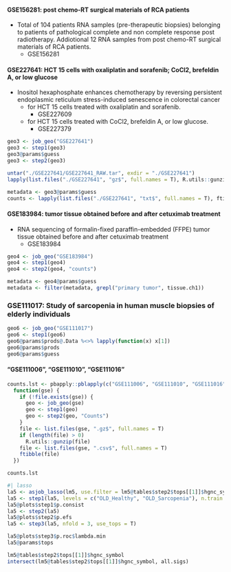 
#### GSE156281: post chemo-RT surgical materials of RCA patients

- Total of 104 patients RNA samples (pre-therapeutic biopsies) belonging to patients of pathological complete and non complete response post radiotherapy. Addiotional 12 RNA samples from post chemo-RT surgical materials of RCA patients.
    - GSE156281



#### GSE227641: HCT 15 cells with oxaliplatin and sorafenib; CoCl2, brefeldin A, or low glucose

-	Inositol hexaphosphate enhances chemotherapy by reversing persistent endoplasmic reticulum stress-induced senescence in colorectal cancer
    - for HCT 15 cells treated with oxaliplatin and sorafenib.
        - GSE227609
    - for HCT 15 cells treated with CoCl2, brefeldin A, or low glucose.
        - GSE227379

```r
geo3 <- job_geo("GSE227641")
geo3 <- step1(geo3)
geo3@params$guess
geo3 <- step2(geo3)

untar("./GSE227641/GSE227641_RAW.tar", exdir = "./GSE227641")
lapply(list.files("./GSE227641", "gz$", full.names = T), R.utils::gunzip)

metadata <- geo3@params$guess
counts <- lapply(list.files("./GSE227641", "txt$", full.names = T), ftibble)
```

#### GSE183984: tumor tissue obtained before and after cetuximab treatment

- RNA sequencing of formalin-fixed paraffin-embedded (FFPE) tumor tissue obtained before and after cetuximab treatment
    - GSE183984

```r
geo4 <- job_geo("GSE183984")
geo4 <- step1(geo4)
geo4 <- step2(geo4, "counts")

metadata <- geo4@params$guess
metadata <- filter(metadata, grepl("primary tumor", tissue.ch1))
```

### GSE111017: Study of sarcopenia in human muscle biopsies of elderly individuals

```r
geo6 <- job_geo("GSE111017")
geo6 <- step1(geo6)
geo6@params$prods@.Data %<>% lapply(function(x) x[1])
geo6@params$prods
geo6@params$guess
```

#### "GSE111006", "GSE111010", "GSE111016"

```r
counts.lst <- pbapply::pblapply(c("GSE111006", "GSE111010", "GSE111016"),
  function(gse) {
    if (!file.exists(gse)) {
      geo <- job_geo(gse)
      geo <- step1(geo)
      geo <- step2(geo, "Counts")
    }
    file <- list.files(gse, ".gz$", full.names = T)
    if (length(file) > 0)
      R.utils::gunzip(file)
    file <- list.files(gse, ".csv$", full.names = T)
    ftibble(file)
  })

counts.lst 
```


```r
#| lasso
la5 <- asjob_lasso(lm5, use.filter = lm5@tables$step2$tops[[1]]$hgnc_symbol, use = "hgnc_symbol")
la5 <- step1(la5, levels = c("OLD_Healthy", "OLD_Sarcopenia"), n.train = .7)
la5@plots$step1$p.consist
la5 <- step2(la5)
la5@plots$step2$p.efs
la5 <- step3(la5, nfold = 3, use_tops = T)

la5@plots$step3$p.roc$lambda.min
la5@params$tops

```

```r

lm5@tables$step2$tops[[1]]$hgnc_symbol
intersect(lm5@tables$step2$tops[[1]]$hgnc_symbol, all.sigs)

```
